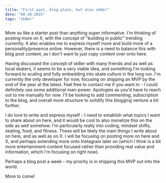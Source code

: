 ```yaml
---
title: "First post, blog plans, but also sk8er"
date: "08-28-2025"
tags: "sk8er"
---
```


<SpaceBetween>

More so like a starter post than anything super informative. I'm thinking of posting more on X, with the concept of "building in public" trending currently. It also enables me to express myself more and build more of a personality/presence online. However, there is a need to balance this with blog post content, as I don't want to just copy content over onto here.

Having discussed the concept of sk8er with many friends and as well as local skaters, it seems to be a very viable idea, and something I'm looking forward to scaling and fully embedding into skate culture in the long run. I'm currently the only developer for now, focusing on shipping an MVP by the end of the year at the latest. Feel free to contact me if you want in - I could definitely use some additional man-power. Apologies as you'd have to reach out to me manually for now. I'll be looking to add commenting, subscription to the blog, and overall more structure to solidify this blogging venture a bit further.

I do love to write and express myself - I need to establish what topics I want to share about on here, and it would be cool to also monetize this on the side as well somehow. I'm particularly really into coding, mindset shifts, skating, food, and fitness. These will be likely the main things I write about on here, and as well as on X. I will be focusing on posting more on here and X, and perhaps extending more onto Instagram later on (which I think is a bit more entertainment-content focused rather than providing real value and information, which I'm focusing on right now).

Perhaps a blog post a week - my priority is in shipping this MVP out into the world.

More to come!

</SpaceBetween>
